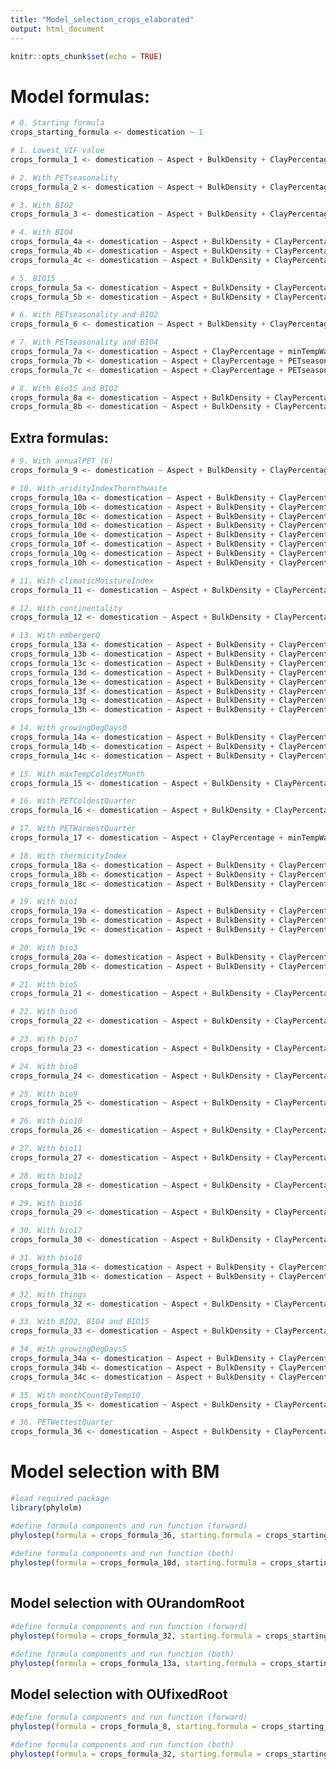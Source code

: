 ```yaml
---
title: "Model_selection_crops_elaborated"
output: html_document
---
```


```r
knitr::opts_chunk$set(echo = TRUE)
```

# Model formulas:

```r
# 0. Starting formula
crops_starting_formula <- domestication ~ 1 

# 1. Lowest VIF value
crops_formula_1 <- domestication ~ Aspect + BulkDensity + ClayPercentage + minTempWarmest + PETDriestQuarter + OrganicCarbon + PhCaCL + Slope + bio13 + bio14 + bio19

# 2. With PETseasonality
crops_formula_2 <- domestication ~ Aspect + BulkDensity + ClayPercentage + minTempWarmest + PETseasonality + PETWettestQuarter + OrganicCarbon + PhCaCL + Slope + bio14 + bio15 + bio16 + bio19

# 3. With BIO2
crops_formula_3 <- domestication ~ Aspect + BulkDensity + ClayPercentage + minTempWarmest + PETDriestQuarter + PETWettestQuarter + OrganicCarbon + PhCaCL + Slope + bio2 + bio13 + bio14 + bio19

# 4. With BIO4
crops_formula_4a <- domestication ~ Aspect + BulkDensity + ClayPercentage + minTempWarmest + PETWarmestQuarter + PETWettestQuarter + OrganicCarbon + PhCaCL + Slope + bio4 + bio13 + bio15 + bio19
crops_formula_4b <- domestication ~ Aspect + BulkDensity + ClayPercentage + minTempWarmest + PETWettestQuarter + OrganicCarbon + PhCaCL + Slope + bio2 + bio4 + bio15 + bio16 + bio19
crops_formula_4c <- domestication ~ Aspect + BulkDensity + ClayPercentage + minTempWarmest + PETWettestQuarter + OrganicCarbon + PhCaCL + Slope + bio4 + bio15 + bio18 + bio19

# 5. BIO15
crops_formula_5a <- domestication ~ Aspect + BulkDensity + ClayPercentage + minTempWarmest + PETDriestQuarter + PETWettestQuarter + OrganicCarbon + PhCaCL + Slope + bio7 + bio13 + bio15
crops_formula_5b <- domestication ~ Aspect + BulkDensity + ClayPercentage + minTempWarmest + PETDriestQuarter + PETWettestQuarter + OrganicCarbon + PhCaCL + Slope + bio13 + bio15 + bio19

# 6. With PETseasonality and BIO2
crops_formula_6 <- domestication ~ Aspect + BulkDensity + ClayPercentage + minTempWarmest + PETseasonality + PETWettestQuarter + OrganicCarbon + PhCaCL + Slope + bio2 + bio14 + bio16 + bio19

# 7. With PETseasonality and BIO4
crops_formula_7a <- domestication ~ Aspect + ClayPercentage + minTempWarmest + PETseasonality + PETWettestQuarter + OrganicCarbon + Slope + bio4 + bio14 + bio19
crops_formula_7b <- domestication ~ Aspect + ClayPercentage + PETseasonality + PETWettestQuarter + OrganicCarbon + Slope + bio4 + bio10 + bio19
crops_formula_7c <- domestication ~ Aspect + ClayPercentage + PETseasonality + PETWettestQuarter + OrganicCarbon + Slope + bio4 + bio17 + bio19

# 8. With Bio15 and BIO2
crops_formula_8a <- domestication ~ Aspect + BulkDensity + ClayPercentage + minTempWarmest + PETDriestQuarter + PETWettestQuarter + OrganicCarbon + PhCaCL + Slope + bio2 + bio15 + bio16
crops_formula_8b <- domestication ~ Aspect + BulkDensity + ClayPercentage + minTempWarmest + PETDriestQuarter + PETWettestQuarter + OrganicCarbon + PhCaCL + Slope + bio2 + bio15 + bio18
```

## Extra formulas:
```r
# 9. With annualPET (6)
crops_formula_9 <- domestication ~ Aspect + BulkDensity + ClayPercentage + annualPET + minTempWarmest + PETWettestQuarter + OrganicCarbon + PhCaCL + Slope + bio13 + bio14 + bio19

# 10. With aridityIndexThornthwaite 
crops_formula_10a <- domestication ~ Aspect + BulkDensity + ClayPercentage + aridityIndexThornthwaite + continentality + minTempWarmest + PETWarmestQuarter + PETWettestQuarter + OrganicCarbon + PhCaCL + Slope + bio13 + bio19
crops_formula_10b <- domestication ~ Aspect + BulkDensity + ClayPercentage + aridityIndexThornthwaite + maxTempColdest + minTempWarmest + PETWettestQuarter + OrganicCarbon + PhCaCL + Slope + bio13 + bio19
crops_formula_10c <- domestication ~ Aspect + BulkDensity + ClayPercentage + aridityIndexThornthwaite + minTempWarmest + PETseasonality + PETWettestQuarter + OrganicCarbon + PhCaCL + Slope + bio13 + bio19
crops_formula_10d <- domestication ~ Aspect + BulkDensity + ClayPercentage + aridityIndexThornthwaite + minTempWarmest + PETWettestQuarter + OrganicCarbon + PhCaCL + Slope + bio2 + bio7 + bio13 + bio19
crops_formula_10e <- domestication ~ Aspect + BulkDensity + ClayPercentage + aridityIndexThornthwaite + minTempWarmest + PETWettestQuarter + OrganicCarbon + PhCaCL + Slope + bio4 + bio13 + bio19
crops_formula_10f <- domestication ~ Aspect + BulkDensity + ClayPercentage + aridityIndexThornthwaite + minTempWarmest + PETWettestQuarter + OrganicCarbon + PhCaCL + Slope + bio6 + bio13 + bio19
crops_formula_10g <- domestication ~ Aspect + BulkDensity + ClayPercentage + aridityIndexThornthwaite + minTempWarmest + PETWettestQuarter + OrganicCarbon + PhCaCL + Slope + bio9 + bio13 + bio19
crops_formula_10h <- domestication ~ Aspect + BulkDensity + ClayPercentage + aridityIndexThornthwaite + minTempWarmest + PETWettestQuarter + OrganicCarbon + PhCaCL + Slope + bio11 + bio13 + bio19

# 11. With climaticMoistureIndex 
crops_formula_11 <- domestication ~ Aspect + BulkDensity + ClayPercentage + climaticMoistureIndex + minTempWarmest + PETDriestQuarter + OrganicCarbon + PhCaCL + Slope + bio14 + bio19

# 12. With continentality
crops_formula_12 <- domestication ~ Aspect + BulkDensity + ClayPercentage + continentality + minTempWarmest + PETWarmestQuarter + PETWettestQuarter + OrganicCarbon + PhCaCL + Slope + bio13 + bio14 + bio19

# 13. With embergerQ 
crops_formula_13a <- domestication ~ Aspect + BulkDensity + ClayPercentage + embergerQ + minTempWarmest + PETDriestQuarter + PETWettestQuarter + OrganicCarbon + PhCaCL + Slope + bio2 + bio18
crops_formula_13b <- domestication ~ Aspect + BulkDensity + ClayPercentage + continentality + embergerQ + minTempWarmest + PETDriestQuarter + PETWettestQuarter + OrganicCarbon + PhCaCL + Slope
crops_formula_13c <- domestication ~ Aspect + BulkDensity + ClayPercentage + embergerQ + minTempWarmest + PETDriestQuarter + PETseasonality + PETWettestQuarter + OrganicCarbon + PhCaCL + Slope
crops_formula_13d <- domestication ~ Aspect + BulkDensity + ClayPercentage + embergerQ + minTempWarmest + PETDriestQuarter + PETWettestQuarter + OrganicCarbon + PhCaCL + Slope + bio4
crops_formula_13e <- domestication ~ Aspect + BulkDensity + ClayPercentage + embergerQ + minTempWarmest + PETDriestQuarter + PETWettestQuarter + OrganicCarbon + PhCaCL + Slope + bio7
crops_formula_13f <- domestication ~ Aspect + BulkDensity + ClayPercentage + embergerQ + minTempWarmest + PETDriestQuarter + PETWettestQuarter + OrganicCarbon + PhCaCL + Slope + bio13
crops_formula_13g <- domestication ~ Aspect + BulkDensity + ClayPercentage + embergerQ + minTempWarmest + PETDriestQuarter + PETWettestQuarter + OrganicCarbon + PhCaCL + Slope + bio15
crops_formula_13h <- domestication ~ Aspect + BulkDensity + ClayPercentage + embergerQ + minTempWarmest + PETDriestQuarter + PETWettestQuarter + OrganicCarbon + PhCaCL + Slope + bio16

# 14. With growingDegDays0 
crops_formula_14a <- domestication ~ Aspect + BulkDensity + ClayPercentage + climaticMoistureIndex + growingDegDays0 + minTempWarmest + PETWettestQuarter + OrganicCarbon + PhCaCL + Slope + bio14 + bio19
crops_formula_14b <- domestication ~ Aspect + BulkDensity + ClayPercentage + growingDegDays0 + minTempWarmest + PETWarmestQuarter + PETWettestQuarter + OrganicCarbon + PhCaCL + Slope + bio14 + bio19
crops_formula_14c <- domestication ~ Aspect + BulkDensity + ClayPercentage + growingDegDays0 + minTempWarmest + PETWettestQuarter + OrganicCarbon + PhCaCL + Slope + bio2 + bio14 + bio19

# 15. With maxTempColdestMonth 
crops_formula_15 <- domestication ~ Aspect + BulkDensity + ClayPercentage + maxTempColdest + minTempWarmest + PETWarmestQuarter + PETWettestQuarter + OrganicCarbon + PhCaCL + Slope + bio13 + bio14 + bio19

# 16. With PETColdestQuarter 
crops_formula_16 <- domestication ~ Aspect + BulkDensity + ClayPercentage + minTempWarmest + PETColdestQuarter + PETWettestQuarter + OrganicCarbon + PhCaCL + Slope + bio13 + bio14 + bio19

# 17. With PETWarmestQuarter 
crops_formula_17 <- domestication ~ Aspect + ClayPercentage + minTempWarmest + PETDriestQuarter + PETWarmestQuarter + PETWettestQuarter + OrganicCarbon + PhCaCL + Slope + bio14

# 18. With thermicityIndex
crops_formula_18a <- domestication ~ Aspect + BulkDensity + ClayPercentage + climaticMoistureIndex + minTempWarmest + PETWettestQuarter + thermicityIndex + OrganicCarbon + PhCaCL + Slope + bio14 + bio19
crops_formula_18b <- domestication ~ Aspect + BulkDensity + ClayPercentage + minTempWarmest + PETWarmestQuarter + PETWettestQuarter + thermicityIndex + OrganicCarbon + PhCaCL + Slope + bio14 + bio19
crops_formula_18c <- domestication ~ Aspect + BulkDensity + ClayPercentage + minTempWarmest + PETWettestQuarter + thermicityIndex + OrganicCarbon + PhCaCL + Slope + bio2 + bio14 + bio19

# 19. With bio1
crops_formula_19a <- domestication ~ Aspect + BulkDensity + ClayPercentage + climaticMoistureIndex + minTempWarmest + PETWettestQuarter + OrganicCarbon + PhCaCL + Slope + bio1 + bio14 + bio19
crops_formula_19b <- domestication ~ Aspect + BulkDensity + ClayPercentage + minTempWarmest + PETWarmestQuarter + PETWettestQuarter + OrganicCarbon + PhCaCL + Slope + bio1 + bio14 + bio19
crops_formula_19c <- domestication ~ Aspect + BulkDensity + ClayPercentage + minTempWarmest + PETWettestQuarter + OrganicCarbon + PhCaCL + Slope + bio1 + bio2 + bio14 + bio19

# 20. With bio3 
crops_formula_20a <- domestication ~ Aspect + BulkDensity + ClayPercentage + minTempWarmest + PETWarmestQuarter + PETWettestQuarter + OrganicCarbon + PhCaCL + Slope + bio3 + bio13 + bio14 + bio19
crops_formula_20b <- domestication ~ Aspect + BulkDensity + ClayPercentage + minTempWarmest + PETWettestQuarter + OrganicCarbon + PhCaCL + Slope + bio2 + bio3 + bio13 + bio14 + bio19

# 21. With bio5 
crops_formula_21 <- domestication ~ Aspect + BulkDensity + ClayPercentage + PETDriestQuarter + PETWettestQuarter + OrganicCarbon + PhCaCL + Slope + bio2 + bio5 + bio13 + bio14 + bio19

# 22. With bio6
crops_formula_22 <- domestication ~ Aspect + BulkDensity + ClayPercentage + minTempWarmest + PETWarmestQuarter + PETWettestQuarter + OrganicCarbon + PhCaCL + Slope + bio6  + bio13 + bio14 + bio19

# 23. With bio7 
crops_formula_23 <- domestication ~ Aspect + BulkDensity + ClayPercentage + minTempWarmest + PETDriestQuarter + PETWettestQuarter + OrganicCarbon + PhCaCL + Slope + bio7 + bio14 + bio19

# 24. With bio8 
crops_formula_24 <- domestication ~ Aspect + BulkDensity + ClayPercentage + minTempWarmest + PETDriestQuarter + PETWarmestQuarter + PETWettestQuarter + OrganicCarbon + PhCaCL + Slope + bio8 + bio13 + bio14 + bio19

# 25. With bio9 
crops_formula_25 <- domestication ~ Aspect + BulkDensity + ClayPercentage + minTempWarmest + PETWettestQuarter + OrganicCarbon + PhCaCL + Slope + bio2 + bio9 + bio13 + bio14 + bio19

# 26. With bio10 
crops_formula_26 <- domestication ~ Aspect + BulkDensity + ClayPercentage + PETDriestQuarter + PETWettestQuarter + OrganicCarbon + PhCaCL + Slope + bio2 + bio10 + bio13  + bio14 + bio19

# 27. With bio11
crops_formula_27 <- domestication ~ Aspect + BulkDensity + ClayPercentage + minTempWarmest + PETWarmestQuarter + PETWettestQuarter + OrganicCarbon + PhCaCL + Slope + bio11  + bio13 + bio14 + bio19

# 28. With bio12 
crops_formula_28 <- domestication ~ Aspect + BulkDensity + ClayPercentage + minTempWarmest + PETDriestQuarter + PETWettestQuarter + OrganicCarbon + PhCaCL + Slope + bio12 + bio19

# 29. With bio16 
crops_formula_29 <- domestication ~ Aspect + BulkDensity + ClayPercentage + minTempWarmest + PETDriestQuarter + PETWettestQuarter + OrganicCarbon + PhCaCL + Slope + bio2 + bio14 + bio16 + bio19

# 30. With bio17
crops_formula_30 <- domestication ~ Aspect + BulkDensity + ClayPercentage + minTempWarmest + PETDriestQuarter + PETWettestQuarter + OrganicCarbon + PhCaCL + Slope + bio2 + bio13 + bio17

# 31. With bio18 
crops_formula_31a <- domestication ~ Aspect + BulkDensity + ClayPercentage + minTempWarmest + PETDriestQuarter + PETseasonality + PETWettestQuarter + OrganicCarbon + PhCaCL + Slope + bio14 + bio18
crops_formula_31b <- domestication ~ Aspect + BulkDensity + ClayPercentage + minTempWarmest + PETDriestQuarter + PETWettestQuarter + OrganicCarbon + PhCaCL + Slope + bio2 + bio14 + bio18

# 32. With things 
crops_formula_32 <- domestication ~ Aspect + BulkDensity + ClayPercentage + minTempWarmest + PETWettestQuarter + OrganicCarbon + PhCaCL + Slope + bio2 + bio4 + bio16 + bio19

# 33. With BIO2, BIO4 and BIO15
crops_formula_33 <- domestication ~ Aspect + BulkDensity + ClayPercentage + minTempWarmest + PETWettestQuarter + OrganicCarbon + PhCaCL + Slope + bio2 + bio4 + bio15 + bio16 + bio19

# 34. With growingDegDays5
crops_formula_34a <- domestication ~ Aspect + BulkDensity + ClayPercentage + climaticMoistureIndex + growingDegDays5 + minTempWarmest + PETWettestQuarter + OrganicCarbon + PhCaCL + Slope + bio14 + bio19
crops_formula_34b <- domestication ~ Aspect + BulkDensity + ClayPercentage + growingDegDays5 + minTempWarmest + PETWarmestQuarter + OrganicCarbon + PhCaCL + Slope + bio14 + bio19
crops_formula_34c <- domestication ~ Aspect + BulkDensity + ClayPercentage + growingDegDays5 + minTempWarmest + PETWettestQuarter + OrganicCarbon + PhCaCL + Slope + bio2 + bio14 + bio19

# 35. With monthCountByTemp10
crops_formula_35 <- domestication ~ Aspect + BulkDensity + ClayPercentage + minTempWarmest + monthCountByTemp10 + PETWarmestQuarter + PETWettestQuarter + OrganicCarbon + PhCaCL + Slope + bio13 + bio14 + bio19

# 36. PETWettestQuarter
crops_formula_36 <- domestication ~ Aspect + BulkDensity + ClayPercentage + minTempWarmest + PETDriestQuarter + PETWettestQuarter + OrganicCarbon + PhCaCL + Slope + bio2 + bio13 + bio14 + bio19
```

# Model selection with BM

```r
#load required package
library(phylolm)

#define formula components and run function (forward)
phylostep(formula = crops_formula_36, starting.formula = crops_starting_formula, data = GIS_crops, phy = tree_crops, model = "BM", direction = "forward", trace = 2)
  
#define formula components and run function (both)
phylostep(formula = crops_formula_10d, starting.formula = crops_starting_formula, data = GIS_crops, phy = tree_crops, model = "BM", direction = "both", trace = 2)
  
```

## Model selection with OUrandomRoot

```r
#define formula components and run function (forward)
phylostep(formula = crops_formula_32, starting.formula = crops_starting_formula, data = GIS_crops, phy = tree_crops, model = "OUrandomRoot", direction = "forward", trace = 2, lower.bound = 0.001, upper.bound = 1000)

#define formula components and run function (both)
phylostep(formula = crops_formula_13a, starting.formula = crops_starting_formula, data = GIS_crops, phy = tree_crops, model = "OUrandomRoot", direction = "both", trace = 2, lower.bound = 0.001, upper.bound = 1000)

```

## Model selection with OUfixedRoot

```r
#define formula components and run function (forward)
phylostep(formula = crops_formula_8, starting.formula = crops_starting_formula, data = GIS_crops, phy = tree_crops, model = "OUfixedRoot", direction = "forward", trace = 2, lower.bound = 0.001, upper.bound = 100)

#define formula components and run function (both)
phylostep(formula = crops_formula_32, starting.formula = crops_starting_formula, data = GIS_crops, phy = tree_crops, model = "OUfixedRoot", direction = "both", trace = 2, lower.bound = 0.001, upper.bound = 1000)
```


